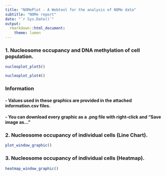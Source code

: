 ```yaml
---
title: "NOMePlot - A Webtool for the analysis of NOMe data"
subtitle: "NOMe report"
date: "`r Sys.Date()`"
output:
  rmarkdown::html_document:
    theme: lumen
---
```

### 1. Nucleosome occupancy and DNA methylation of cell population.
```r
nucleoplot_plot5()

```
```r
nucleoplot_plot4()

```

### Information
#### - Values used in these graphics are provided in the attached information.csv files.
#### - You can download every graphic as a .png file with right-click and "Save image as..."

### 2. Nucleosome occupancy of individual cells (Line Chart).

```r
plot_window_graphic()

```

### 3. Nucleosome occupancy of individual cells (Heatmap).

```r
heatmap_window_graphic()

```
